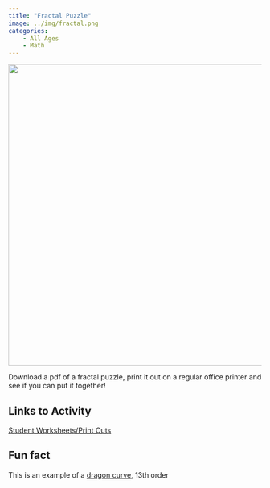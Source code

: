 ```yaml
---
title: "Fractal Puzzle"
image: ../img/fractal.png
categories:
    - All Ages
    - Math
---
```


![](../img/fractal.png){width=600 fig-align="center"}

Download a pdf of a fractal puzzle, print it out on a regular office printer and see if you can put it together!


## Links to Activity
[Student Worksheets/Print Outs](https://www.asc.ohio-state.edu/orban.14/STEMcoding_dragon_curve.pdf)

## Fun fact

This is an example of a [dragon curve](https://en.wikipedia.org/wiki/Dragon_curve), 13th order